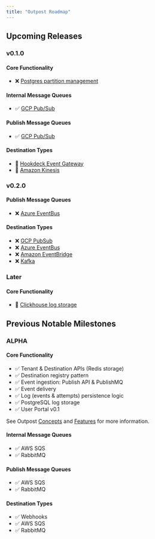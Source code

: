 ```yaml
---
title: "Outpost Roadmap"
---
```


## Upcoming Releases

### v0.1.0

#### Core Functionality

- ❌ [Postgres partition management](https://github.com/hookdeck/outpost/issues/249)

#### Internal Message Queues

- ✅ [GCP Pub/Sub](https://github.com/hookdeck/outpost/issues/138)

#### Publish Message Queues

- ✅ [GCP Pub/Sub](https://github.com/hookdeck/outpost/issues/325)

#### Destination Types

- 🚧 [Hookdeck Event Gateway](https://github.com/hookdeck/outpost/issues/136)
- 🚧 [Amazon Kinesis](https://github.com/hookdeck/outpost/issues/305)

### v0.2.0

#### Publish Message Queues

- ❌ [Azure EventBus](https://github.com/hookdeck/outpost/issues/139)

#### Destination Types

- ❌ [GCP PubSub](https://github.com/hookdeck/outpost/issues/140)
- ❌ [Azure EventBus](https://github.com/hookdeck/outpost/issues/241)
- ❌ [Amazon EventBridge](https://github.com/hookdeck/outpost/issues/201)
- ❌ [Kafka](https://github.com/hookdeck/outpost/issues/141)

### Later

#### Core Functionality

- 🚧 [Clickhouse log storage](https://github.com/hookdeck/outpost/issues/52)

## Previous Notable Milestones

### ALPHA

#### Core Functionality

- ✅ Tenant & Destination APIs (Redis storage)
- ✅ Destination registry pattern
- ✅ Event ingestion: Publish API & PublishMQ
- ✅ Event delivery
- ✅ Log (events & attempts) persistence logic
- ✅ PostgreSQL log storage
- ✅ User Portal v0.1

See Outpost [Concepts](/docs/concepts) and [Features](/docs/features) for more information.

#### Internal Message Queues

- ✅ AWS SQS
- ✅ RabbitMQ

#### Publish Message Queues

- ✅ AWS SQS
- ✅ RabbitMQ

#### Destination Types

- ✅ Webhooks
- ✅ AWS SQS
- ✅ RabbitMQ

<style jsx>
  {`
    h3 {
      border-bottom: 1px solid hsl(var(--foreground) / 0.8);
      margin-top: 2.5rem !important;
      margin-bottom: 1rem !important;
    }
  `}
</style>
